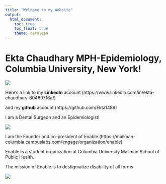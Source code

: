 ```yaml
---
title: "Welcome to my Website"
output: 
  html_document:
    toc: true
    toc_float: true
    theme: cerulean
---
```


# Ekta Chaudhary MPH-Epidemiology, Columbia University, New York!


![](https://media.giphy.com/media/26gsmwAxeBN3UHYqY/giphy.gif)

Here's a link to my **LinkedIn** account (https://www.linkedin.com/in/ekta-chaudhary-80469716a/) 

and my **github** account (https://github.com/Ekta1489)

I am a Dental Surgeon and an Epidemiologist!

![](Dentist.jpg)


I am the Founder and co-president of Enable (https://mailman-columbia.campuslabs.com/engage/organization/enable)

Enable is a student organization at Columbia University Mailman School of Public Health. 

The mission of Enable is to destigmatize disability of all forms

![](Enable.jpg)